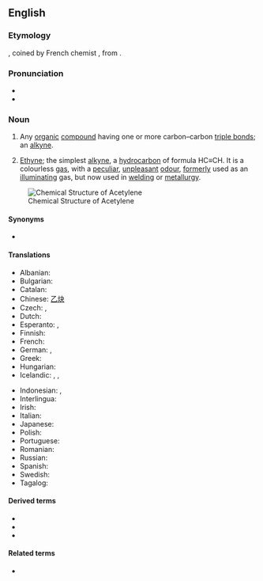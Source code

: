 {{also|acétylène}}
==English==

===Etymology===
{{borrowing|en|fr|acétylène}}, coined by French chemist {{w|Marcellin Berthelot}}, from {{m|en|acetyl}}.

===Pronunciation===
* {{IPA|/ə ˈsɛt əl ˌin/|lang=en}}
* {{audio|en-us-acetylene.ogg|Audio (US)|lang=en}}

===Noun===
{{en-noun|~}}

# {{lb|en|organic chemistry|countable}} Any [[organic]] [[compound]] having one or more carbon–carbon [[triple bond]]s; an [[alkyne]].
# {{lb|en|organic compound|uncountable}} [[ethyne|Ethyne]]; the simplest [[alkyne]], a [[hydrocarbon]] of formula HC≡CH. It is a colourless [[gas]], with a [[peculiar]], [[unpleasant]] [[odour]], [[formerly]] used as an [[illuminating]] gas, but now used in [[welding]] or [[metallurgy]].

[[Image:Ethyne-2D-flat.png|thumb|right|Chemical Structure of Acetylene]]

====Synonyms====
* {{sense|[[IUPAC]] name}} {{l|en|ethyne}}

====Translations====
{{trans-top|acetylene}}
* Albanian: {{t+|sq|acetilen}}
* Bulgarian: {{t|bg|ацетилен}}
* Catalan: {{t|ca|acetilè|m}}
* Chinese: [[乙炔]]
* Czech: {{t|cs|acetylen|m}}, {{t|cs|acetylén|m}}
* Dutch: {{t+|nl|acetyleen|n}}
* Esperanto: {{t+|eo|acetileno}}, {{t|eo|etino}}
* Finnish: {{t+|fi|asetyleeni}}
* French: {{t+|fr|acétylène}}
* German: {{t+|de|Acetylen|n}}, {{t+|de|Azetylen|n}}
* Greek: {{t+|el|ασετυλίνη|f}}
* Hungarian: {{t+|hu|acetilén}}
* Icelandic: {{t|is|kolvetnisgas|n}}, {{t|is|logsuðugas|n}}, {{t|is|asetýlen|n}}
{{trans-mid}}
* Indonesian: {{t|id|asetilen}}, {{t+|id|asetilena}}
* Interlingua: {{t|ia|acetylen}}
* Irish: {{t|ga|aicéitiléin|f}}
* Italian: {{t+|it|acetilene}}
* Japanese: {{t+|ja|アセチレン|tr=asechiren}}
* Polish: {{t+|pl|acetylen|m-in}}
* Portuguese: {{t+|pt|acetileno}}
* Romanian: {{t+|ro|acetilenă|f}}
* Russian: {{t+|ru|ацетиле́н|m}}
* Spanish: {{t+|es|acetileno|m}}
* Swedish: {{t+|sv|acetylen|n}}
* Tagalog: {{t|tl|asetileno}}
{{trans-bottom}}

====Derived terms====
* {{l|en|acetylene black}}
* {{l|en|acetylene torch}}
* {{l|en|polyacetylene}}

====Related terms====
* {{l|en|acetylide}}